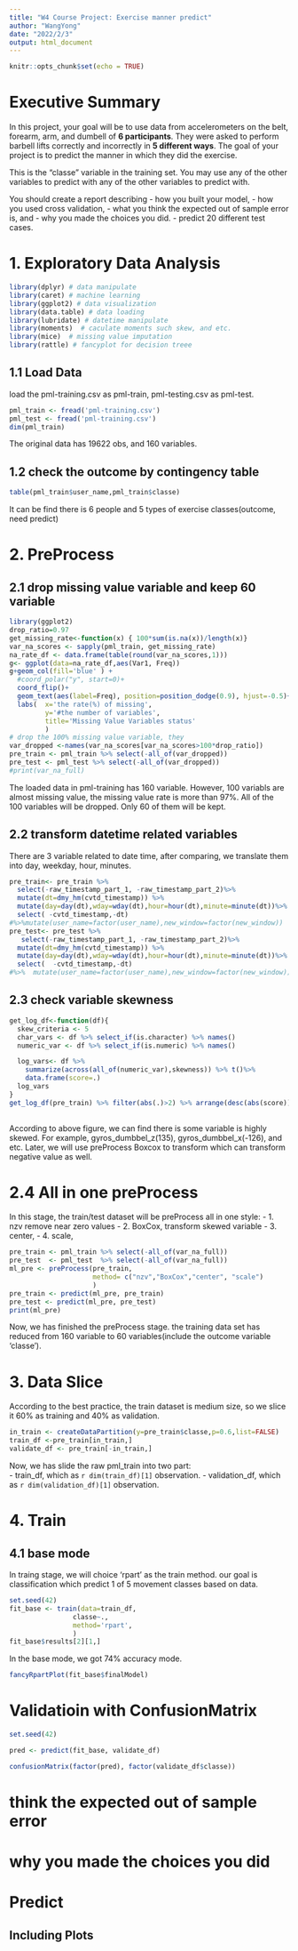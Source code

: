 ```yaml
---
title: "W4 Course Project: Exercise manner predict"
author: "WangYong"
date: "2022/2/3"
output: html_document
---
```


```r
knitr::opts_chunk$set(echo = TRUE)
```
# Executive Summary
In this project, your goal will be to use data from accelerometers on the belt, forearm, arm, and dumbell of **6 participants**. They were asked to perform barbell lifts correctly and incorrectly in **5 different ways**. The goal of your project is to predict the manner in which they did the exercise. 

This is the "classe" variable in the training set. You may use any of the other variables to predict with any of the other variables to predict with. 

You should create a report describing 
- how you built your model, 
- how you used cross validation, 
- what you think the expected out of sample error is, and 
- why you made the choices you did. 
- predict 20 different test cases. 

# 1. Exploratory Data Analysis
```r
library(dplyr) # data manipulate
library(caret) # machine learning
library(ggplot2) # data visualization
library(data.table) # data loading
library(lubridate) # datetime manipulate
library(moments)  # caculate moments such skew, and etc.
library(mice)  # missing value imputation
library(rattle) # fancyplot for decision treee
```
## 1.1 Load Data  
load the pml-training.csv as pml-train, pml-testing.csv as pml-test. 
```r
pml_train <- fread('pml-training.csv')
pml_test <- fread('pml-training.csv')
dim(pml_train)

```
The original data has 19622 obs, and 160 variables. 

## 1.2 check the outcome by contingency table
```r
table(pml_train$user_name,pml_train$classe)
```
It can be find there is 6 people and 5 types of exercise classes(outcome, need predict) 

# 2. PreProcess

## 2.1 drop missing value variable and keep 60 variable
```r
library(ggplot2)
drop_ratio=0.97
get_missing_rate<-function(x) { 100*sum(is.na(x))/length(x)}
var_na_scores <- sapply(pml_train, get_missing_rate) 
na_rate_df <- data.frame(table(round(var_na_scores,1)))
g<- ggplot(data=na_rate_df,aes(Var1, Freq))
g+geom_col(fill='blue' ) +
  #coord_polar("y", start=0)+
  coord_flip()+
  geom_text(aes(label=Freq), position=position_dodge(0.9), hjust=-0.5)+
  labs(  x='the rate(%) of missing',
         y='#the number of variables',
         title='Missing Value Variables status'
         )
# drop the 100% missing value variable, they 
var_dropped <-names(var_na_scores[var_na_scores>100*drop_ratio])
pre_train <- pml_train %>% select(-all_of(var_dropped))
pre_test <- pml_test %>% select(-all_of(var_dropped))
#print(var_na_full)
```

The loaded data in pml-training has 160 variable. However, 100 variabls are 
almost missing value, the missing value rate is more than 97%. All of the 100 variables
will be dropped. Only 60 of them will be kept.

## 2.2 transform datetime related variables
There are 3 variable related to date time, after comparing, we translate them into
day, weekday, hour, minutes.
```r
pre_train<- pre_train %>% 
  select(-raw_timestamp_part_1, -raw_timestamp_part_2)%>%
  mutate(dt=dmy_hm(cvtd_timestamp)) %>%
  mutate(day=day(dt),wday=wday(dt),hour=hour(dt),minute=minute(dt))%>%  
  select( -cvtd_timestamp,-dt) 
#%>%mutate(user_name=factor(user_name),new_window=factor(new_window))
pre_test<- pre_test %>% 
   select(-raw_timestamp_part_1, -raw_timestamp_part_2)%>%
  mutate(dt=dmy_hm(cvtd_timestamp)) %>%
  mutate(day=day(dt),wday=wday(dt),hour=hour(dt),minute=minute(dt))%>%
  select(  -cvtd_timestamp,-dt) 
#%>%  mutate(user_name=factor(user_name),new_window=factor(new_window))
```


## 2.3 check variable skewness
```r
get_log_df<-function(df){
  skew_criteria <- 5
  char_vars <- df %>% select_if(is.character) %>% names()
  numeric_var <- df %>% select_if(is.numeric) %>% names()

  log_vars<- df %>% 
    summarize(across(all_of(numeric_var),skewness)) %>% t()%>%  
    data.frame(score=.) 
  log_vars
}
get_log_df(pre_train) %>% filter(abs(.)>2) %>% arrange(desc(abs(score)))
  
```
According to above figure, we can find there is some variable is highly skewed. 
For example, gyros_dumbbel_z(135), gyros_dumbbel_x(-126), and etc.
Later, we will use preProcess Boxcox to transform which can transform negative
value as well.

# 2.4 All in one preProcess 
In this stage, the train/test dataset will be preProcess all in one style:
- 1. nzv remove near zero values
- 2. BoxCox, transform skewed variable
- 3. center,
- 4. scale, 

```r
pre_train <- pml_train %>% select(-all_of(var_na_full)) 
pre_test  <- pml_test  %>% select(-all_of(var_na_full)) 
ml_pre <- preProcess(pre_train, 
                     method= c("nzv","BoxCox","center", "scale")
                     )
pre_train <- predict(ml_pre, pre_train)
pre_test <- predict(ml_pre, pre_test)
print(ml_pre)
```
Now, we has finished the preProcess stage. the training data set has reduced from
160 variable to 60 variables(include the outcome variable 'classe').


# 3. Data Slice
According to the best practice, the train dataset is medium size, so we slice it 60% as training and 40% as validation.
```r
in_train <- createDataPartition(y=pre_train$classe,p=0.6,list=FALSE)
train_df <-pre_train[in_train,]
validate_df <- pre_train[-in_train,]
```
Now, we has slide the raw pml_train into two part:   
- train_df, which as `r dim(train_df)[1]` observation.
- validation_df, which as `r dim(validation_df)[1]` observation.


# 4. Train
## 4.1 base mode
In traing stage, we will choice 'rpart' as the train method. our goal is 
classification which predict 1 of 5 movement classes based on data. 
```r
set.seed(42)
fit_base <- train(data=train_df,
                classe~., 
                method='rpart',
                )
fit_base$results[2][1,]
```
In the base mode, we got 74% accuracy mode.
```r
fancyRpartPlot(fit_base$finalModel)
```
# Validatioin with ConfusionMatrix
```r
set.seed(42)

pred <- predict(fit_base, validate_df)

confusionMatrix(factor(pred), factor(validate_df$classe))
```

# think the expected out of sample error

#  why you made the choices you did

# Predict

## Including Plots

